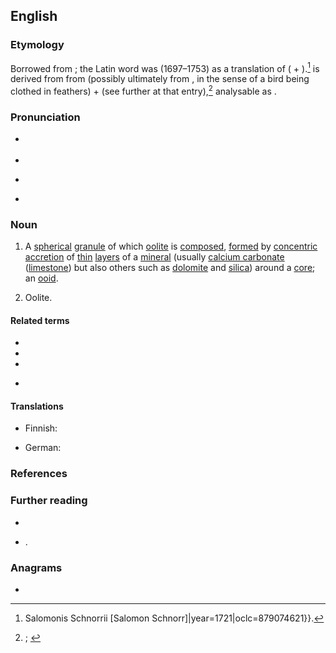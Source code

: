 {{also|Oolith}}
==English==
{{was wotd|2021|May|31}}

===Etymology===
{{multiple images
|direction = vertical
|image1 = Ooids, Joulter Cays, Bahamas.jpg
|caption1 = Ooliths ''(sense 1)'' or [[ooid]]s from a [[beach#Noun|beach]] on Joulter’s Cay in the [[Bahamas]].
|image2 = BS Rogenstein.JPG
|caption2 = A piece of [[oolite]], occasionally known as oolith ''(sense 2)'', from [[Braunschweig]], [[Lower Saxony]], [[Germany]]. Oolite is a type of [[rock#Noun|rock]] composed of ooliths ''(sense 1)'' or ooids.
}}

{{root|en|ine-pro|*h₂ew-}}
Borrowed from {{bor|en|LL.|oolithus}}; the Latin word was {{coinage|en|Franz Ernst Brückmann|nat=the German|occ=doctor and mineralogist|nocap=1|nocat=1}} (1697–1753) as a translation of {{noncog|de|Rogenstein|t=oolite}} ({{m|de|Rogen|t=fish roe}} + {{m|de|Stein|t=stone}}).<ref>{{cite-book|author=Francisci Ernesti Brückmanni [''i.e.'', {{w|Franz Ernst Brückmann}}]|title=Specimen Physicum Exhibens Historiam Naturalem Oolithi seu Ovariorum Piscium & Concharum in Saxa Mutatorum|location=Helmstedt, Lower Saxony|publisher={{...|Typis}} Salomonis Schnorrii [Salomon Schnorr]|year=1721|oclc=879074621}}.</ref> {{m|la||Oolithus}} is derived from from {{der|en|grc|ᾠόν|t=egg; seed}} (possibly ultimately from {{der|en|ine-pro|*h₂ew-|t=to clothe oneself, dress; to be dressed}}, in the sense of a bird being clothed in feathers) + {{m|grc|λῐ́θος|t=a stone; stone as a substance}} (see further at that entry),<ref>{{R:OED Online|pos=n|id=131609|date=December 2020|nodot=1}}; {{R:Lexico|pos=n}}</ref> analysable as {{confix|en|oo|lith}}.

===Pronunciation===
* {{a|RP}} {{IPA|en|/ˈəʊəlɪθ/}}
* {{audio|en|LL-Q1860 (eng)-I learned some phrases-oolith.wav|Audio (RP)}}
* {{a|GA}} {{IPA|en|/ˈoʊəˌlɪθ/}}
* {{hyphenation|en|oo|lith}}

===Noun===
{{en-noun}}

# {{lb|en|geology}} A [[spherical]] [[granule]] of which [[oolite]] is [[compose]]d, [[form#Verb|formed]] by [[concentric]] [[accretion]] of [[thin#Adjective|thin]] [[layer#Noun|layers]] of a [[mineral#Noun|mineral]] (usually [[calcium carbonate]] ([[limestone]]) but also others such as [[dolomite]] and [[silica]]) around a [[core#Noun|core]]; an [[ooid]].
#: {{synonyms|en|oolite|q1=rare}}
# {{lb|en|rare}} Oolite.

====Related terms====
* {{l|en|oolite}}
* {{l|en|oolithic}}
* {{l|en|oolitic}}
* {{l|en|oolitiferous}} {{qualifier|obsolete}}

====Translations====
{{trans-top-also|spherical granule of which oolite is composed|ooid}}
* Finnish: {{t|fi|ooliitti}}
{{trans-mid}}
* German: {{t|de|Oolith|m}}
{{trans-bottom}}

{{trans-see|oolite}}

===References===
<references/>

===Further reading===
* {{pedia|ooid}}
* {{cite-book|author=Robert L. Bates|author2=Julia A. Jackson|editors=M. Gary, R. McAfee, Jr., and C.L. Wolf|title=Glossary of Geology|edition=2nd|location=Falls Church, Va.|publisher=[[w:American Geosciences Institute|American Geological Institute]]|year=1980|isbn=978-0-913312-15-5}}.

===Anagrams===
* {{anagrams|en|a=hiloot|tholoi}}